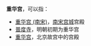 '''重华宫'''，可以指：
*[[重华宫_(南宋)|重华宫 (南宋)]]，[[南宋宫城|南宋宫城]]宫殿
*[[普度寺|普度寺]]，明朝初期为重华宫
*[[重华宫|重华宫]]，北京故宫中的宫殿

{{Disambig|Cat=三字建築物消歧義}}
